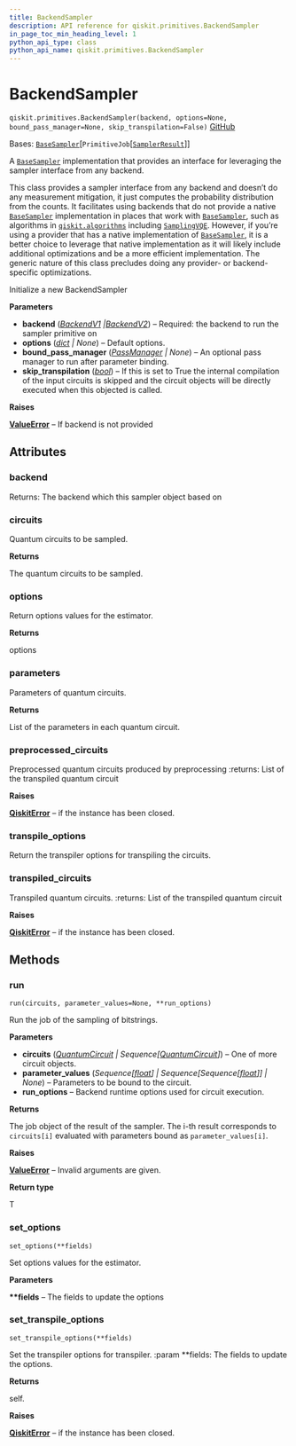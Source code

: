 ```yaml
---
title: BackendSampler
description: API reference for qiskit.primitives.BackendSampler
in_page_toc_min_heading_level: 1
python_api_type: class
python_api_name: qiskit.primitives.BackendSampler
---
```


# BackendSampler

<span id="qiskit.primitives.BackendSampler" />

`qiskit.primitives.BackendSampler(backend, options=None, bound_pass_manager=None, skip_transpilation=False)` [GitHub](https://github.com/qiskit/qiskit/tree/stable/0.46/qiskit/primitives/backend_sampler.py "view source code")

Bases: [`BaseSampler`](qiskit.primitives.BaseSampler "qiskit.primitives.base.base_sampler.BaseSampler")\[`PrimitiveJob`\[[`SamplerResult`](qiskit.primitives.SamplerResult "qiskit.primitives.base.sampler_result.SamplerResult")]]

A [`BaseSampler`](qiskit.primitives.BaseSampler "qiskit.primitives.BaseSampler") implementation that provides an interface for leveraging the sampler interface from any backend.

This class provides a sampler interface from any backend and doesn’t do any measurement mitigation, it just computes the probability distribution from the counts. It facilitates using backends that do not provide a native [`BaseSampler`](qiskit.primitives.BaseSampler "qiskit.primitives.BaseSampler") implementation in places that work with [`BaseSampler`](qiskit.primitives.BaseSampler "qiskit.primitives.BaseSampler"), such as algorithms in [`qiskit.algorithms`](algorithms#module-qiskit.algorithms "qiskit.algorithms") including [`SamplingVQE`](qiskit.algorithms.minimum_eigensolvers.SamplingVQE "qiskit.algorithms.minimum_eigensolvers.SamplingVQE"). However, if you’re using a provider that has a native implementation of [`BaseSampler`](qiskit.primitives.BaseSampler "qiskit.primitives.BaseSampler"), it is a better choice to leverage that native implementation as it will likely include additional optimizations and be a more efficient implementation. The generic nature of this class precludes doing any provider- or backend-specific optimizations.

Initialize a new BackendSampler

**Parameters**

*   **backend** ([*BackendV1*](qiskit.providers.BackendV1 "qiskit.providers.BackendV1")  *|*[*BackendV2*](qiskit.providers.BackendV2 "qiskit.providers.BackendV2")) – Required: the backend to run the sampler primitive on
*   **options** ([*dict*](https://docs.python.org/3/library/stdtypes.html#dict "(in Python v3.12)") *| None*) – Default options.
*   **bound\_pass\_manager** ([*PassManager*](qiskit.transpiler.PassManager "qiskit.transpiler.PassManager") *| None*) – An optional pass manager to run after parameter binding.
*   **skip\_transpilation** ([*bool*](https://docs.python.org/3/library/functions.html#bool "(in Python v3.12)")) – If this is set to True the internal compilation of the input circuits is skipped and the circuit objects will be directly executed when this objected is called.

**Raises**

[**ValueError**](https://docs.python.org/3/library/exceptions.html#ValueError "(in Python v3.12)") – If backend is not provided

## Attributes

<span id="qiskit.primitives.BackendSampler.backend" />

### backend

Returns: The backend which this sampler object based on

<span id="qiskit.primitives.BackendSampler.circuits" />

### circuits

Quantum circuits to be sampled.

**Returns**

The quantum circuits to be sampled.

<span id="qiskit.primitives.BackendSampler.options" />

### options

Return options values for the estimator.

**Returns**

options

<span id="qiskit.primitives.BackendSampler.parameters" />

### parameters

Parameters of quantum circuits.

**Returns**

List of the parameters in each quantum circuit.

<span id="qiskit.primitives.BackendSampler.preprocessed_circuits" />

### preprocessed\_circuits

Preprocessed quantum circuits produced by preprocessing :returns: List of the transpiled quantum circuit

**Raises**

[**QiskitError**](exceptions#qiskit.exceptions.QiskitError "qiskit.exceptions.QiskitError") – if the instance has been closed.

<span id="qiskit.primitives.BackendSampler.transpile_options" />

### transpile\_options

Return the transpiler options for transpiling the circuits.

<span id="qiskit.primitives.BackendSampler.transpiled_circuits" />

### transpiled\_circuits

Transpiled quantum circuits. :returns: List of the transpiled quantum circuit

**Raises**

[**QiskitError**](exceptions#qiskit.exceptions.QiskitError "qiskit.exceptions.QiskitError") – if the instance has been closed.

## Methods

### run

<span id="qiskit.primitives.BackendSampler.run" />

`run(circuits, parameter_values=None, **run_options)`

Run the job of the sampling of bitstrings.

**Parameters**

*   **circuits** ([*QuantumCircuit*](qiskit.circuit.QuantumCircuit "qiskit.circuit.QuantumCircuit") *| Sequence\[*[*QuantumCircuit*](qiskit.circuit.QuantumCircuit "qiskit.circuit.QuantumCircuit")*]*) – One of more circuit objects.
*   **parameter\_values** (*Sequence\[*[*float*](https://docs.python.org/3/library/functions.html#float "(in Python v3.12)")*] | Sequence\[Sequence\[*[*float*](https://docs.python.org/3/library/functions.html#float "(in Python v3.12)")*]] | None*) – Parameters to be bound to the circuit.
*   **run\_options** – Backend runtime options used for circuit execution.

**Returns**

The job object of the result of the sampler. The i-th result corresponds to `circuits[i]` evaluated with parameters bound as `parameter_values[i]`.

**Raises**

[**ValueError**](https://docs.python.org/3/library/exceptions.html#ValueError "(in Python v3.12)") – Invalid arguments are given.

**Return type**

T

### set\_options

<span id="qiskit.primitives.BackendSampler.set_options" />

`set_options(**fields)`

Set options values for the estimator.

**Parameters**

**\*\*fields** – The fields to update the options

### set\_transpile\_options

<span id="qiskit.primitives.BackendSampler.set_transpile_options" />

`set_transpile_options(**fields)`

Set the transpiler options for transpiler. :param \*\*fields: The fields to update the options.

**Returns**

self.

**Raises**

[**QiskitError**](exceptions#qiskit.exceptions.QiskitError "qiskit.exceptions.QiskitError") – if the instance has been closed.

